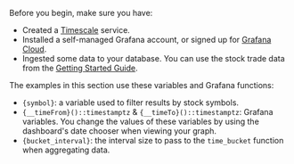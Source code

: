 Before you begin, make sure you have:

*   Created a [Timescale][cloud-login] service.
*   Installed a self-managed Grafana account, or signed up for
    [Grafana Cloud][install-grafana].
*   Ingested some data to your database. You can use the stock trade data from
    the [Getting Started Guide][gsg-data].

The examples in this section use these variables and Grafana functions:

*   `{symbol}`: a variable used to filter results by stock symbols.
*   `{__timeFrom}()::timestamptz` & `{__timeTo}()::timestamptz`:
    Grafana variables. You change the values of these variables by
    using the dashboard's date chooser when viewing your graph.
*   `{bucket_interval}`: the interval size to pass to the `time_bucket`
    function when aggregating data.

[install-grafana]: https://grafana.com/get/
[gsg-data]: /getting-started/
[cloud-login]: https://console.cloud.timescale.com/
